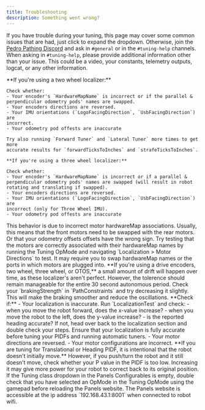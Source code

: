 ```yaml
---
title: Troubleshooting
description: Something went wrong?
---
```



If you have trouble during your tuning, this page may cover some common
issues that are had, just click to expand the dropdown. Otherwise, join the
[Pedro Pathing Discord](https://discord.gg/2GfC4qBP5s) and ask in `#general`
or in the `#tuning-help` channels. When asking in `#tuning-help`, please
provide additional information other than your issue. This could be a video,
your constants, telemetry outputs, logcat, or any other information.

<Accordions type="single">
  <Accordion title="Bad Localization">
    **If you're using a two wheel localizer:**

    Check whether:
    - Your encoder's `HardwareMapName` is incorrect or if the parallel &
    perpendicular odometry pods' names are swapped.
    - Your encoders directions are reversed.
    - Your IMU orientations (`LogoFacingDirection`, `UsbFacingDirection`) are
    incorrect.
    - Your odometry pod offests are inaccurate

    Try also running `Forward Tuner` and `Lateral Tuner` more times to get more
    accurate results for `forwardTicksToInches` and `strafeTicksToInches`.

    **If you're using a three wheel localizer:**

    Check whether:
    - Your encoder's `HardwareMapName` is incorrect or if a parallel &
    perpendicular odometry pods' names are swapped (will result in robot
    rotating and translating if swapped).
    - Your encoders directions are reversed.
    - Your IMU orientations (`LogoFacingDirection`, `UsbFacingDirection`) are
    incorrect (only for Three Wheel IMU).
    - Your odometry pod offests are inaccurate
  </Accordion>
  <Accordion title="Robot Turns 180 and Oscillates During Heading Tuner">
    This behavior is due to incorrect motor hardwareMap associations.
    Usually, this means that the front motors need to be swapped with the rear
    motors.
    Or that your odometry offsets offsets have the wrong sign.
    Try testing that the motors are correctly associated with their hardwareMap
    names by running the Tuning OpMode and navigating `Localization > Motor
    Directions` to test.
    It may require you to swap hardwareMap names or the ports in which motors
    are plugged into.

  </Accordion>
  <Accordion title="Robot Drifts Turning Drive Tuner">
    **If you're using a drive encoders, two wheel, three wheel, or OTOS,** a
    small amount of drift will happen over time, as these localizer's aren't
    perfect.
    However, the tolerence should remain manageable for the entire 30 second
    autonomous period.
  </Accordion>
  <Accordion title="Robot Movements are Too Jittery">
    Check your `brakingStrength` in `PathConstraints` and try decreasing it
    slightly. This will make the braking smoother and reduce the
    oscillations.
  </Accordion>
  <Accordion title="Robot Never Stops or Moves in the Wrong Direction">
    **Check if:**
    - Your localization is inaccurate. Run `LocalizationTest` and check:
    - when you move the robot forward, does the x-value increase?
    - when you move the robot to the left, does the y-value increase?
    - is the reported heading accurate?
    If not, head over back to the localization section and double check your
    steps. Ensure that your localization is fully accurate before tuning your
    PIDFs and running automatic tuners.
    - Your motor directions are reversed.
    - Your motor configurations are incorrect.
  </Accordion>
  <Accordion
    title="Robot Never Moves During TranslationalTuner or HeadingTuner">
    **If you are tuning for Translational or Heading PIDF, it is intentional
    that the robot doesn't initially move.**
    However, if you push/turn the robot and it still doesn't move, check whether
    your P value in the PIDF is too low. Increasing it may give more power for
    your robot to correct back to its original position.
  </Accordion>
  <Accordion title="Cannot See the Constants in Panels">
    If the Tuning class dropdown in the Panels Configurables is empty, double
    check that you have selected an OpMode in the Tuning OpMode using the
    gamepad before reloading the Panels website. The Panels website is accessible at the ip address
    `192.168.43.1:8001` when connected to robot wifi.
  </Accordion>
</Accordions>